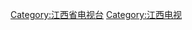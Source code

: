 {{Catnav|頁面分類|各種主題的頁面分類|依中国各省来作的分类|中国各省电视}}
{{Catnav|頁面分類|...|中国电视台|中国各省电视台}}
{{Catnav|頁面分類|...|中国电视|中国各省电视}}
{{catmore}}
[[Category:江西省电视台|Category:江西省电视台]]
[[Category:江西电视|Category:江西电视]]
